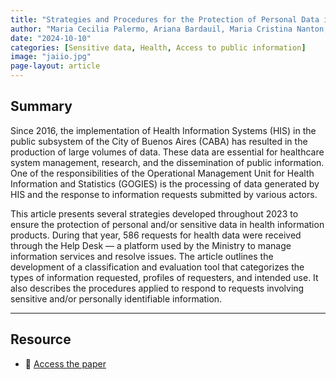 ```yaml
---
title: "Strategies and Procedures for the Protection of Personal Data in Products Containing Health Information"
author: "Maria Cecilia Palermo, Ariana Bardauil, Maria Cristina Nanton, Sabrina Laura López, María Belén Islas"
date: "2024-10-10"
categories: [Sensitive data, Health, Access to public information]
image: "jaiio.jpg"
page-layout: article
---
```


## Summary

Since 2016, the implementation of Health Information Systems (HIS) in the public subsystem of the City of Buenos Aires (CABA) has resulted in the production of large volumes of data. These data are essential for healthcare system management, research, and the dissemination of public information. One of the responsibilities of the Operational Management Unit for Health Information and Statistics (GOGIES) is the processing of data generated by HIS and the response to information requests submitted by various actors.

This article presents several strategies developed throughout 2023 to ensure the protection of personal and/or sensitive data in health information products. During that year, 586 requests for health data were received through the Help Desk — a platform used by the Ministry to manage information services and resolve issues. The article outlines the development of a classification and evaluation tool that categorizes the types of information requested, profiles of requesters, and intended use. It also describes the procedures applied to respond to requests involving sensitive and/or personally identifiable information.

---

## Resource

- 📄 [Access the paper](https://revistas.unlp.edu.ar/JAIIO/article/view/17770)

